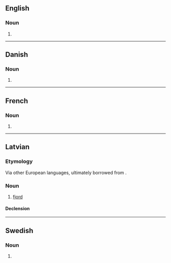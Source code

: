{{also|Fjords}}
==English==

===Noun===
{{head|en|noun form}}

# {{plural of|en|fjord}}

----

==Danish==

===Noun===
{{head|da|noun form|g=c}}

# {{inflection of|da|fjord||indef|gen|s}}

----

==French==

===Noun===
{{head|fr|noun form|g=m}}

# {{plural of|fr|fjord}}

----

==Latvian==
{{wikipedia|lang=lv}}

===Etymology===
Via other European languages, ultimately borrowed from {{der|lv|no|fjord}}.

===Noun===
{{lv-noun|m|1st}}

# {{lb|lv|geology}} [[fjord]]

====Declension====
{{lv-decl-noun|fjord|s|1st}}

----

==Swedish==

===Noun===
{{head|sv|noun form}}

# {{sv-noun-form-indef-gen|fjord}}